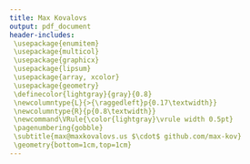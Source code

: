 ```yaml
---
title: Max Kovalovs
output: pdf_document
header-includes:
 \usepackage{enumitem}
 \usepackage{multicol}
 \usepackage{graphicx}
 \usepackage{lipsum}
 \usepackage{array, xcolor}
 \usepackage{geometry}
 \definecolor{lightgray}{gray}{0.8}
 \newcolumntype{L}{>{\raggedleft}p{0.17\textwidth}}
 \newcolumntype{R}{p{0.8\textwidth}}
 \newcommand\VRule{\color{lightgray}\vrule width 0.5pt}
 \pagenumbering{gobble}
 \subtitle{max@maxkovalovs.us $\cdot$ github.com/max-kov}
 \geometry{bottom=1cm,top=1cm}
---
```



\section*{Employement}
\begin{tabular}{L!{\VRule}R}
Summer 2018&{\bf TNG Technology Consulting} \hfill \textit{Software Engineer Intern}\\
&Developed a REST API with Flask for working with a large set of legal documents.
\begin{itemize}
\item Created a continuous integration pipeline with Jenkins, tox and pytest.
\item Designed a normalised multi-table database schema to store document information.
\item Dockerised the application for easy deployment.
\item Developed a front end for uploading documents into the system.
\item Performed data analysis of the legal document dataset using Pandas.
\item Acquired experience working in agile teams, writing good tests, presenting and talking to clients.
\end{itemize}
\end{tabular}

\section*{Education}
\begin{tabular}{L!{\VRule}R}
2018 - present&{\bf Imperial College London} \hfill \textit{BEng. Computing}\\
2016 - 2018&{\bf Chilwell Sixth Form} \hfill \textit{A-Levels}\\
&Mathematics (A*), physics (A*), computing (A) and further mathematics (A) A-Levels. Participated in hackathons and Olympiads.
\end{tabular}

\section*{Projects}
\begin{tabular}{L!{\VRule}R}
2017&{\bf Pool Game}\hfill \textit{github.com/max-kov/pool}\\
&A 2d top-down pool game written in python.
\begin{itemize}
\item Realistic ball collisions based on Newtonian mechanics.
\item Code analysis and testing pipelines with CodeClimate and TravisCI.
\item Custom 3d ball rendering.
\end{itemize}\\
2018&{\bf The Archived}\hfill \textit{maxkovalovs.us}\\
&Personal blog on programming-related topics.
\begin{itemize}
\item Written in RMarkdown (Blogdown).
\item Seamless compilation and deployment with TravisCI.
\item Hosted on GitHubPages.
\end{itemize}
\end{tabular}

\section*{Extra-curricular}
\begin{tabular}{L!{\VRule}R}
2013 - 2016&{\bf Progmeistars}\hfill \textit{Computer science school}\\
&\begin{itemize}
\item Took several programming courses at Progmeistars, where I learned the basics of programming. I did courses on graphics, OOP, algorithms and others.
\item Was a part of a junior IOI team. We participated in many solo and team events. To prepare for olympiads we had weekly lessons where we've covered computer science topics like big O notation, sorting algorithms and trees.
\end{itemize}\\
July 2017&{\bf Nottingham Trent University}\hfill \textit{Experience}\\
&Spent a week with PhD students developing a VR model of Nottingham. The model was made in unity engine and I was working on vehicle movement.
\end{tabular}
